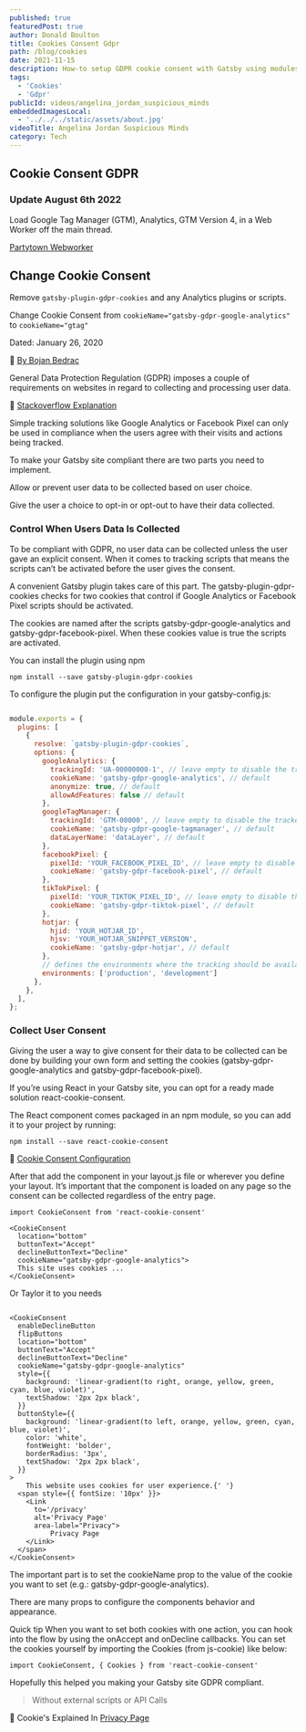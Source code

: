 ```yaml
---
published: true
featuredPost: true
author: Donald Boulton
title: Cookies Consent Gdpr
path: /blog/cookies
date: 2021-11-15
description: How-to setup GDPR cookie consent with Gatsby using modules gatsby-plugin-gdpr-cookies and cookie-consent
tags:
  - 'Cookies'
  - 'Gdpr'
publicId: videos/angelina_jordan_suspicious_minds
embeddedImagesLocal:
  - '../../../static/assets/about.jpg'
videoTitle: Angelina Jordan Suspicious Minds
category: Tech
---
```


## Cookie Consent GDPR

### Update August 6th 2022

Load Google Tag Manager (GTM), Analytics, GTM Version 4, in a Web Worker off the main thread.

[Partytown Webworker](/blog/gatsby-party-town)

## Change Cookie Consent

<Section>

Remove `gatsby-plugin-gdpr-cookies` and any Analytics plugins or scripts.

Change Cookie Consent from `cookieName="gatsby-gdpr-google-analytics"` to `cookieName="gtag"`

Dated: January 26, 2020

</Section>

<Section>

🔗 [By Bojan Bedrac](https://www.improvebadcode.com/gatsby-gdpr-cookie-consent/)

General Data Protection Regulation (GDPR) imposes a couple of requirements on websites in regard to collecting and processing user data.

🔗 [Stackoverflow Explanation](https://stackoverflow.com/questions/59860068/how-set-up-a-gatsby-cookie-consent-banner-with-gatsby-plugin-gdpr-cookies/59922277#59922277)

Simple tracking solutions like Google Analytics or Facebook Pixel can only be used in compliance when the users agree with their visits and actions being tracked.

</Section>

<Section>

To make your Gatsby site compliant there are two parts you need to implement.

Allow or prevent user data to be collected based on user choice.

Give the user a choice to opt-in or opt-out to have their data collected.

</Section>

### Control When Users Data Is Collected

<Section>

To be compliant with GDPR, no user data can be collected unless the user gave an explicit consent. When it comes to tracking scripts that means the scripts can’t be activated before the user gives the consent.

A convenient Gatsby plugin takes care of this part. The gatsby-plugin-gdpr-cookies checks for two cookies that control if Google Analytics or Facebook Pixel scripts should be activated.

The cookies are named after the scripts gatsby-gdpr-google-analytics and gatsby-gdpr-facebook-pixel. When these cookies value is true the scripts are activated.

You can install the plugin using npm

</Section>

```bash:title=node
npm install --save gatsby-plugin-gdpr-cookies
```

<Section>

To configure the plugin put the configuration in your gatsby-config.js:

</Section>

```tsx:title=gatsby-config.js

module.exports = {
  plugins: [
    {
      resolve: `gatsby-plugin-gdpr-cookies`,
      options: {
        googleAnalytics: {
          trackingId: 'UA-00000000-1', // leave empty to disable the tracker
          cookieName: 'gatsby-gdpr-google-analytics', // default
          anonymize: true, // default
          allowAdFeatures: false // default
        },
        googleTagManager: {
          trackingId: 'GTM-00000', // leave empty to disable the tracker
          cookieName: 'gatsby-gdpr-google-tagmanager', // default
          dataLayerName: 'dataLayer', // default
        },
        facebookPixel: {
          pixelId: 'YOUR_FACEBOOK_PIXEL_ID', // leave empty to disable the tracker
          cookieName: 'gatsby-gdpr-facebook-pixel', // default
        },
        tikTokPixel: {
          pixelId: 'YOUR_TIKTOK_PIXEL_ID', // leave empty to disable the tracker
          cookieName: 'gatsby-gdpr-tiktok-pixel', // default
        },
        hotjar: {
          hjid: 'YOUR_HOTJAR_ID',
          hjsv: 'YOUR_HOTJAR_SNIPPET_VERSION',
          cookieName: 'gatsby-gdpr-hotjar', // default
        },
        // defines the environments where the tracking should be available - default is ["production"]
        environments: ['production', 'development']
      },
    },
  ],
};
```

### Collect User Consent

<Section>

Giving the user a way to give consent for their data to be collected can be done by building your own form and setting the cookies (gatsby-gdpr-google-analytics and gatsby-gdpr-facebook-pixel).

If you’re using React in your Gatsby site, you can opt for a ready made solution react-cookie-consent.

The React component comes packaged in an npm module, so you can add it to your project by running:

</Section>

```bash:title=node
npm install --save react-cookie-consent
```

<Section>

🔗 [Cookie Consent Configuration](https://github.com/Mastermindzh/react-cookie-consent)

After that add the component in your layout.js file or wherever you define your layout. It’s important that the component is loaded on any page so the consent can be collected regardless of the entry page.

</Section>

```tsx:title=src/components/CookieConsent.tsx {1,2-9}
import CookieConsent from 'react-cookie-consent'

<CookieConsent
  location="bottom"
  buttonText="Accept"
  declineButtonText="Decline"
  cookieName="gatsby-gdpr-google-analytics">
  This site uses cookies ...
</CookieConsent>
```

Or Taylor it to you needs

```tsx:title=src/components/CookieConsent.tsx {8-18}

<CookieConsent
  enableDeclineButton
  flipButtons
  location="bottom"
  buttonText="Accept"
  declineButtonText="Decline"
  cookieName="gatsby-gdpr-google-analytics"
  style={{
    background: 'linear-gradient(to right, orange, yellow, green, cyan, blue, violet)',
    textShadow: '2px 2px black',
  }}
  buttonStyle={{
    background: 'linear-gradient(to left, orange, yellow, green, cyan, blue, violet)',
    color: 'white',
    fontWeight: 'bolder',
    borderRadius: '3px',
    textShadow: '2px 2px black',
  }}
>
    This website uses cookies for user experience.{' '}
  <span style={{ fontSize: '10px' }}>
    <Link
      to='/privacy'
      alt='Privacy Page'
      area-label="Privacy">
          Privacy Page
    </Link>
  </span>
</CookieConsent>
```

<Section>

The important part is to set the cookieName prop to the value of the cookie you want to set (e.g.: gatsby-gdpr-google-analytics).

There are many props to configure the components behavior and appearance.

</Section>

<Callout>

Quick tip When you want to set both cookies with one action, you can hook into the flow by using the onAccept and onDecline callbacks. You can set the cookies yourself by importing the Cookies (from js-cookie) like below:

</Callout>

```tsx:title=src/components/CookieConsent.tsx
import CookieConsent, { Cookies } from 'react-cookie-consent'
```

<Section>

Hopefully this helped you making your Gatsby site GDPR compliant.

> Without external scripts or API Calls

</Section>

🔗 Cookie's Explained In [Privacy Page](http://publiuslogic.com/blog/privacy#cookies-beacons)

<WavyHr className="mb-1 mt-1 text-wine-300" />
